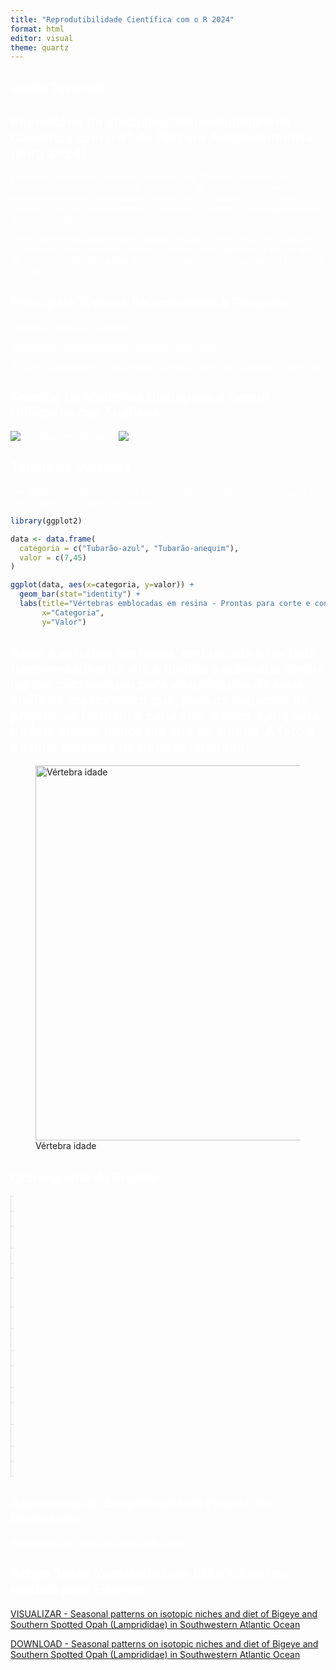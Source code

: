 ```yaml
---
title: "Reprodutibilidade Científica com o R 2024"
format: html
editor: visual
theme: quartz
---
```


## Giulia Terleckiii

## Repositório da disciplina "Reprodutibilidade Científica com o R" do PPG em Ambientometria (Furg 2024)

Este é um repositório produzido na disciplina "Reprodutibilidade de Resultados Cientificos com o R" - Programa de Pós-graduação em Ambientometria da Universidade Federal de Rio Grande - FURG - que propõe a divulgação de métodos e resultados científicos em páginas online de acesso público.

Dentro deste repositório estão páginas, criadas como forma de avaliação da disciplina, relacionadas a diversos temas, principalmente a meu projeto de doutorado pelo Programa de Pós-graduação em Oceanografia Biológica da FURG.

## Principais Tópicos Relacionados à Pesquisa

<a href="pagina1_EcologiaTroficaDeTubaroes.html"style= "color: white;">Ecologia Trofica De Tubaroes</a>

<a href="Métodos de Identificação de Estoques Pesqueiros.html"style= "color: white;">Métodos de Identificação de Estoques Pesqueiros</a>

<a href="Marcadores Químicos na Identificação de Estoques Pesqueiros.html"style= "color: white;">Análises Elementares e Isotópicas na Identificação de Estoques Pesqueiros</a>


## Seleção de Materiais Biológicos a Serem Utilizados nas Análises

![Vértebras emblocadas](VERT1.jpeg), ![Vértebra bloco](VERT2.jpeg)

## Tabela de Vértebra

Um gráfico inserido com chunk representando o material já processado e pronto para a contagem de idades.

```r
library(ggplot2)

data <- data.frame(
  categoria = c("Tubarão-azul", "Tubarão-anequim"),
  valor = c(7,45)
)

ggplot(data, aes(x=categoria, y=valor)) +
  geom_bar(stat="identity") +
  labs(title="Vértebras emblocadas em resina - Prontas para corte e contagem de idades",
       x="Categoria",
       y="Valor")
```

## Após a vértebra ser limpa, emblocada e cortada transversalmente, ela é tingida e colocada contra luz em microscópio para visualização de seus anéis de crescimento que, para as espécies do projeto, se formam a cada ano. Assim, cada seta na foto abaixo indica um ano do animal. A foto é de uma vértebra de tubarão-anequim.

![Vértebra idade](VERT6.jpg){ width=800px height=600px  }


## Cronograma do Projeto

<style>
table {
    width: 0.9%;
    border-collapse: collapse;
    font-size: 0.7em;
}
th, td {
    border: 1px solid #dddddd;
    text-align: center;
    padding: 6px;

}
</style>

| Ano | 2023 |   |   | 2024 |   |   |   |   |   | 2025 |   |   |   |   |   | 2026 |   |   |   |   |   | 2027 |   |   |
|---|---|---|---|---|---|---|---|---|---|---|---|---|---|---|---|---|---|---|---|---|---|---|---|---|
| Atividades | 1 | 2 | 3 | 1 | 2 | 3 | 4 | 5 | 6 | 1 | 2 | 3 | 4 | 5 | 6 | 1 | 2 | 3 | 4 | 5 | 6 | 1 | 2 | 3 |
| Levantamento Bibliográfico | x | x | x | x | x | x | x | x | x | x | x | x | x | x | x | x | x | x | x | x | x | x | x | x |
| Disciplinas |  |  |  | x | x | x | x | x | x | x | x | x |  |  |  |  |  |  |  |  |  |  |  |  |
| Qualificação |  |  |  |  |  |  |  |  |  |  |  |  |  |  |  |  |  | x |  |  |  |  |  |  |
| Processamento das Vértebras e Determinação de idades |  |  |  | x | x | x | x | x | x | x | x | x | x | x | x |  |  |  |  |  |  |  |  |  |
| Processamento/Análises Isotópicas |  |  |  |  | x | x |  | x | x | x | x | x | x |  |  |  |  |  |  |  |  |  |  |  |
| Redação/submissão de artigo 1\* |  |  |  |  |  |  |  |  |  |  |  |  |  | x | x | x |  |  |  |  |  |  |  |  |
| Intercâmbio Sanduíche |  |  |  |  |  |  |  |  |  |  | x | x | x | x |  |  |  |  |  |  |  |  |  |  |
| Processamento/Análises Elementares |  |  |  |  | x | x |  |  |  |  |  |  |  | x | x | x |  |  |  |  |  |  |  |  |
| Estágio Docência |  |  |  |  |  |  | x | x | x | x |  |  |  |  |  |  |  |  |  |  |  |  |  |  |
| Redação/submissão de Artigo 2\*\* |  |  |  |  |  |  |  | x | x | x |  |  |  |  |  |  |  |  |  |  |  |  |  |  |
| Redação/submissão de Artigo 3\*\*\* |  |  |  |  |  |  |  |  | x | x |  |  |  |  |  |  |  |  |  |  |  |  |  |  |
| Redação da Tese |  |  |  |  |  |  |  | x | x |  |  |  |  |  |  |  |  |  |  |  |  |  |  |  |
| Defesa da Tese |  |  |  |  |  |  |  |  |  |  |  |  |  |  |  |  |  |  |  |  |  |  |  |  |

## Apresentação Simplificada do Projeto de Doutorado

<a href="pptquartoDocGiulia.html"style= "color: white;">Apresentação Projeto de Doutorado Giulia</a>

## Artigo Teste formatado com RMarkdown no modelo para Elsevier

[VISUALIZAR - Seasonal patterns on isotopic niches and diet of Bigeye and Southern Spotted Opah (Lamprididae) in Southwestern Atlantic Ocean](https://github.com/GiuliaTerlecki/Reprodutibilidade/blob/main/ArtigoElsevier/ArtigoElsevier.pdf)

[DOWNLOAD - Seasonal patterns on isotopic niches and diet of Bigeye and Southern Spotted Opah (Lamprididae) in Southwestern Atlantic Ocean](https://github.com/GiuliaTerlecki/Reprodutibilidade/raw/main/ArtigoElsevier/ArtigoElsevier.pdf)


<style>
  body {
    background-image: url('https://raw.githubusercontent.com/GiuliaTerlecki/Reprodutibilidade/main/fundotuba.png');
    background-size: cover; 
    background-position: center;
    background-attachment: fixed;
  }

  h1, h2, p {
    color: white;
  }
</style>

<!-- Conteúdo do site -->

</body>

</html>

<head><link rel="icon" href="https://github.com/GiuliaTerlecki/Reprodutibilidade/blob/main/icone.ico" type="image/x-icon"></head>

